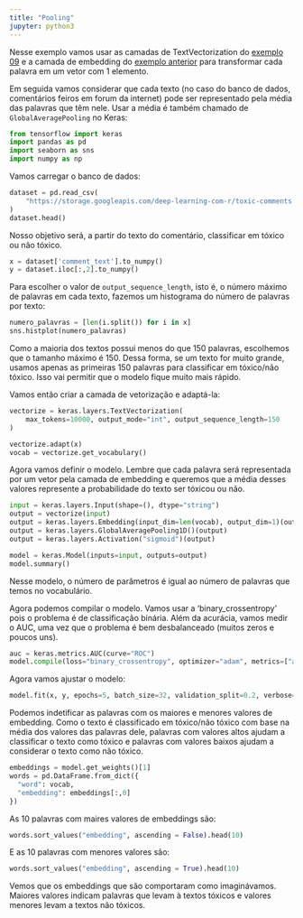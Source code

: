 ```yaml
---
title: "Pooling"
jupyter: python3
---
```


Nesse exemplo vamos usar as camadas de TextVectorization do [exemplo 09](./09-text-vectorization.qmd) e a camada de embedding do [exemplo anterior](./10-embedding.qmd) para transformar cada palavra em um vetor com 1 elemento.

Em seguida vamos considerar que cada texto (no caso do banco de dados, comentários feiros em forum da internet) pode ser representado pela média das palavras que têm nele. Usar a média é também chamado de `GlobalAveragePooling` no Keras:

```python
from tensorflow import keras
import pandas as pd
import seaborn as sns
import numpy as np
```

Vamos carregar o banco de dados:

```python
dataset = pd.read_csv(
    "https://storage.googleapis.com/deep-learning-com-r/toxic-comments.csv"
)
dataset.head()
```

Nosso objetivo será, a partir do texto do comentário, classificar em tóxico ou não tóxico.

```python
x = dataset['comment_text'].to_numpy()
y = dataset.iloc[:,2].to_numpy()
```

Para escolher o valor de `output_sequence_length`, isto é, o número máximo de palavras em cada texto, fazemos um histograma do número de palavras por texto:

```python
numero_palavras = [len(i.split()) for i in x]
sns.histplot(numero_palavras)
```

Como a maioria dos textos possui menos do que 150 palavras, escolhemos que o tamanho máximo é 150. Dessa forma, se um texto for muito grande, usamos apenas as primeiras 150 palavras para classificar em tóxico/não tóxico. Isso vai permitir que o modelo fique muito mais rápido.

Vamos então criar a camada de vetorização e adaptá-la:

```python
vectorize = keras.layers.TextVectorization(
    max_tokens=10000, output_mode="int", output_sequence_length=150
)

vectorize.adapt(x)
vocab = vectorize.get_vocabulary()
```

Agora vamos definir o modelo. Lembre que cada palavra será representada por um vetor pela camada de embedding e queremos que a média desses valores represente a probabilidade do texto ser tóxicou ou não.

```python
input = keras.layers.Input(shape=(), dtype="string")
output = vectorize(input)
output = keras.layers.Embedding(input_dim=len(vocab), output_dim=1)(output)
output = keras.layers.GlobalAveragePooling1D()(output)
output = keras.layers.Activation("sigmoid")(output)

model = keras.Model(inputs=input, outputs=output)
model.summary()
```

Nesse modelo, o número de parâmetros é igual ao número de palavras que temos no vocabulário.

Agora podemos compilar o modelo. Vamos usar a 'binary_crossentropy' pois o problema é de classificação binária. Além da acurácia, vamos medir o AUC, uma vez que o problema é bem desbalanceado (muitos zeros e poucos uns).

```python
auc = keras.metrics.AUC(curve="ROC")
model.compile(loss="binary_crossentropy", optimizer="adam", metrics=["accuracy", auc])
```

Agora vamos ajustar o modelo:

```python
model.fit(x, y, epochs=5, batch_size=32, validation_split=0.2, verbose=2)
```

Podemos indetificar as palavras com os maiores e menores valores de embedding. Como o texto é classificado em tóxico/não tóxico com base na média dos valores das palavras dele, palavras com valores altos ajudam a classificar o texto como tóxico e palavras com valores baixos ajudam a considerar o texto como não tóxico.

```python
embeddings = model.get_weights()[1]
words = pd.DataFrame.from_dict({
  "word": vocab,
  "embedding": embeddings[:,0]
})
```

As 10 palavras com maires valores de embeddings são:

```python
words.sort_values("embedding", ascending = False).head(10)
```

E as 10 palavras com menores valores são:

```python
words.sort_values("embedding", ascending = True).head(10)
```

Vemos que os embeddings que são comportaram como imaginávamos. Maiores valores indicam palavras que levam à textos tóxicos e valores menores levam a textos não tóxicos.
